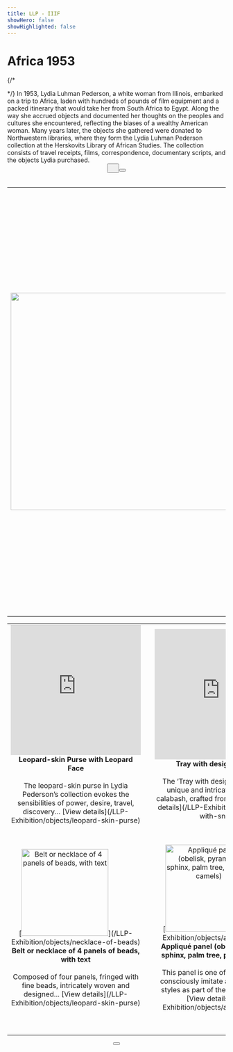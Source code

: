 ```yaml
---
title: LLP - IIIF
showHero: false
showHighlighted: false
---
```

# Africa 1953
{/*
<table width = "100%">
<colgroup>
<col width="50%"/>
<col width = "5%"/>
<col width="45%"/>
</colgroup>
  <tr height = "450px">
    <td><Image height="500px" src="https://iiif.dc.library.northwestern.edu/iiif/2/c400f2ed-8b7a-4c66-9037-deee03d46000/full/3000,/0/default.jpg"/></td>
    <td/>
    <td valign = "center" >In 1953, Lydia Luhman Pederson, a white woman from Illinois, embarked on a trip to Africa, laden with hundreds of pounds of film equipment and a packed itinerary that would take her from South Africa to Egypt.  Along the way she accrued objects and documented her thoughts on the peoples and cultures she encountered, reflecting the biases of a wealthy American woman. Many years later, the objects she gathered were donated to Northwestern libraries, where they form the Lydia Luhman Pederson collection at the Herskovits Library of African Studies. The collection consists of travel receipts, films, correspondence, documentary scripts, and the objects Lydia purchased.</td>
  </tr>
*/}
  In 1953, Lydia Luhman Pederson, a white woman from Illinois, embarked on a trip to Africa, laden with hundreds of pounds of film equipment and a packed itinerary that would take her from South Africa to Egypt.  Along the way she accrued objects and documented her thoughts on the peoples and cultures she encountered, reflecting the biases of a wealthy American woman. Many years later, the objects she gathered were donated to Northwestern libraries, where they form the Lydia Luhman Pederson collection at the Herskovits Library of African Studies. The collection consists of travel receipts, films, correspondence, documentary scripts, and the objects Lydia purchased.
 <center><Button children="View interactive map" href="/ArcGISmap" buttonType="primary" /> &nbsp;&nbsp;&nbsp;<Button children="View contemporary artists" href="/Contemporary_artist" buttonType="primary" /></center>
<br />
<table width = "100%">
<colgroup>
<col width="45%"/>
<col width="10%"/>
<col width="45%"/>
</colgroup>
  <tr>
    <td align="center"><iframe title="Leopard-face purse | Pederson [DRAFT]" frameborder="0" allowfullscreen mozallowfullscreen="true" webkitallowfullscreen="true" allow="autoplay; fullscreen; xr-spatial-tracking" xr-spatial-tracking execution-while-out-of-viewport execution-while-not-rendered web-share src="https://sketchfab.com/models/6b54d8e7809945b39ea54686ae86a537/embed" height="300"> </iframe><figcaption><strong>Leopard-skin Purse with Leopard Face</strong></figcaption><br />The leopard-skin purse in Lydia Pederson’s collection evokes the sensibilities of power, desire, travel, discovery... [View details](/LLP-Exhibition/objects/leopard-skin-purse)</td>
    <td />
    <td align="center"><iframe title="Tray with design of snake | Pederson [DRAFT]" frameborder="0" allowfullscreen mozallowfullscreen="true" webkitallowfullscreen="true" allow="autoplay; fullscreen; xr-spatial-tracking" xr-spatial-tracking execution-while-out-of-viewport execution-while-not-rendered web-share src="https://sketchfab.com/models/72dd79103b4a4483995ccf46accdaa25/embed"  height="300"> </iframe><figcaption><strong>Tray with design of snake</strong></figcaption><br />The ‘Tray with design of snake’ is a unique and intricately decorated calabash, crafted from a gourd... [View details](/LLP-Exhibition/objects/tray-with-snake) </td>
  </tr>
   <tr height = "40"/>
   <tr>
    <td align="center">[<img  width="auto" height="200" alt="Belt or necklace of 4 panels of beads, with text"title = "Belt or necklace of 4 panels of beads, with text"src="https://northwestern.maps.arcgis.com/sharing/rest/content/items/38369e93693148b684ceca76a1696085/data"/>](/LLP-Exhibition/objects/necklace-of-beads)
    <figcaption><strong>Belt or necklace of 4 panels of beads, with text</strong></figcaption><br />Composed of four panels, fringed with fine beads, intricately woven and designed... [View details](/LLP-Exhibition/objects/leopard-skin-purse)</td>
    <td />
    <td align="center">[<img  width="auto" height="200" alt="Appliqué panel (obelisk, pyramids, sphinx, palm tree, person, camels)"title = "Appliqué panel (obelisk, pyramids, sphinx, palm tree, person, camels)"src=" https://northwestern.maps.arcgis.com/sharing/rest/content/items/98df7809f7d145d4a36c3dfd639ea1a1/data"/>](/LLP-Exhibition/objects/applique-panel)
    <figcaption><strong>Appliqué panel (obelisk, pyramids, sphinx, palm tree, person, camels)</strong></figcaption><br />This panel is one of three that self-consciously imitate ancient Egyptian styles as part of the art movement... [View details](/LLP-Exhibition/objects/applique-panel)</td>
  </tr>
  <tr height = "50"/>
  </table>
  <center><Button children="View all objects" href="/objects" buttonType="primary" /></center>
  <br />
